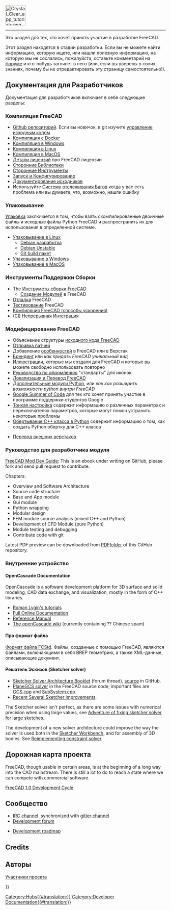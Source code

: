 <languages/>
{{TOCright}}
[[Image:Crystal_Clear_app_tutorials.png|64px]]
----

<div class="mw-translate-fuzzy">
Это раздел для тех, кто хочет принять участие в разработке FreeCAD.
</div>

<div class="mw-translate-fuzzy">
Этот раздел находятся в стадии разработки. Если вы не можете найти информацию, которую ищете, или нашли полезную информацию, на которую мы не сослались, пожалуйста, оставьте комментарий на [http://forum.freecadweb.org/index.php?sid=5f84150e79db8842e277b042077097ff форуме] и кто-нибудь заглянет в него (или, если вы уверены в своих знаниях, почему бы не отредактировать эту страницу самостоятельно!).
</div>

<span id="Developer_Documentation"></span>
== Документация для Разработчиков ==

Документация для разработчиков включает в себя следующие разделы:

<span id="Compiling_FreeCAD"></span>
=== Компиляция FreeCAD ===

<div class="mw-translate-fuzzy">
* [https://github.com/FreeCAD/FreeCAD Github репозиторий]. Если вы новичок, в git изучите [[Source code management/ru|управление исходным кодом]]
* [[Compile_on_Docker/ru|Компиляция с Docker]]
* [[Compile_on_Windows/ru|Компиляция в Windows]]
* [[Compile_on_Linux/ru|Компиляция в Linux]]
* [[Compile_on_MacOS/ru|Компиляция в MacOS]]
* [[License/ru|Детали лицензий]] про FreeCAD лицензии
* [[Third Party Libraries/ru|Сторонние Библиотеки]]
* [[Third Party Tools/ru|Сторонние Инструменты]]
* [[Start up and Configuration/ru|Запуск и Конфигурирование]]
* [[Source documentation/ru|Документирование исходников]]
* Используйте [[Tracker/ru|Систему отслеживания Багов]] когда у вас есть проблема или вы думаете, что, возможно, нашли ошибку
</div>

<span id="Packaging"></span>
=== Упаковывание ===

[[Packaging|Упаковка]] заключается в том, чтобы взять скомпилированные двоичные файлы и исходные файлы Python FreeCAD и распространить их для использования в определенной системе.

* [[Linux_packaging/ru|Упаковывание в Linux]]
** [[Debian_development/ru|Debian разработка]]
** [[Debian_Unstable/ru|Debian Unstable]]
** [[Git_buildpackage/ru|Git build пакет]]
* [[Windows_packaging/ru|Упаковывание в Windows]]
* [[MacOS_packaging/ru|Упаковывание в MacOS]]

<span id="Build_Support_Tools"></span>
=== Инструменты Поддержки Сборки ===

<div class="mw-translate-fuzzy">
* The [[FreeCAD Build Tool/ru|Инструметы сборки FreeCAD]]
** [[Module_Creation/ru|Создание Модулей]] в FreeCAD
* [[Debugging/ru|Отладка]] FreeCAD
* [[Testing/ru|Тестирование]] FreeCAD
* [[Compiling (Speeding up)/ru|Компиляция FreeCAD (способы ускорения)]]
* [[Continuous Integration/ru|(CI) Непрерывная Интеграция]]
</div>

<span id="Modifying_FreeCAD"></span>
=== Модифицирование FreeCAD ===

<div class="mw-translate-fuzzy">
* Объяснение структуры [[The FreeCAD source code/ru|исходного кода FreeCAD]]
* [[Tracker/ru#Отправка патчей|Отправка патчей]]
* Добавление [[Gui Command/ru|особенностей]] в FreeCAD или в Верстак
* [[Branding/ru|Брендинг]] или ''как придать FreeCAD уникальный вид''
* [[Artwork/ru|Иллюстрации]], которые мы создали для FreeCAD и которые вы можете свободно использовать повторно
* [[Artwork_Guidelines/ru|Руководство по оформлению]] "стандарты" для иконок
* [[Localisation/ru|Локализация и Перевод FreeCAD]]
* [[Extra python modules/ru|Дополнительные модули Python]], или ''как как разширить возможности python внутри FreeCAD''
* [[Google Summer of Code|Google Summer of Code]] для тех кто хочет принять участие в программе поддержки студентов Google
* [[Fine-tuning/ru|Тонкая настройка]] содержит информацию о различных параметрах и переключателях параметров, которые могут помоч устранить некоторые проблемы
* [[Wrapping_a_Cplusplus_class_in_Python/ru|Обертывание C++ класса в Python]] содержит информацию о том, как создать Python обертку для C++ класса
</div>

* [[Translating an external workbench/ru|Перевод внешних верстаков]]

<span id="Module_developer&#039;s_guide"></span>
=== Руководство для разработчика модуля ===

<div lang="en" dir="ltr" class="mw-content-ltr">
[https://github.com/qingfengxia/FreeCAD_Mod_Dev_Guide FreeCAD Mod Dev Guide]: This is an ebook under writing on GitHub, please fork and send pull request to contribute.
</div>

<div lang="en" dir="ltr" class="mw-content-ltr">
Chapters:
* Overview and Software Architecture
* Source code structure
* Base and App module
* Gui module
* Python wrapping
* Modular design
* FEM module source analysis (mixed C++ and Python)
* Development of CFD Module (pure Python)
* Module testing and debugging
* Contribute code with git
</div>

<div lang="en" dir="ltr" class="mw-content-ltr">
Latest PDF preview can be downloaded from [https://github.com/qingfengxia/FreeCAD_Mod_Dev_Guide/tree/master/pdf PDFfolder] of this GitHub repository.
</div>

<span id="Internals"></span>
=== Внутренние устройство ===

<div lang="en" dir="ltr" class="mw-content-ltr">
==== OpenCascade Documentation ====
</div>

<div lang="en" dir="ltr" class="mw-content-ltr">
OpenCascade is a software development platform for 3D surface and solid modeling, CAD data exchange, and visualization, mostly in the form of C++ libraries.
</div>

<div lang="en" dir="ltr" class="mw-content-ltr">
* [http://opencascade.wikidot.com/romansarticles Roman Lygin's tutorials]
* [https://dev.opencascade.org/cdoc/overview/html/index.html Full Online Documentation]
* [https://dev.opencascade.org/doc/refman/html/index.html Reference Manual]
* [http://opencascade.wikidot.com The openCascade wiki] (currently containing ?? Chinese spam)
</div>

<span id="File_format"></span>
==== Про формат файла ====

<div class="mw-translate-fuzzy">
[[File_Format_FCStd|Формат файла FCStd]]. Файлы, созданные с помощью FreeCAD, являются {{incode|.zip}} файлами, включающими в себя BREP геометрию, а также XML-данные, описывающие документ.
</div>

<span id="Sketcher_solver"></span>
==== Решатель Эскизов (Sketcher solver) ====

<div lang="en" dir="ltr" class="mw-content-ltr">
* [https://forum.freecad.org/viewtopic.php?f=10&t=36355 Sketcher Solver Architecture Booklet] (forum thread), [https://github.com/abdullahtahiriyo/FreeCADBooks/tree/master/FreeCAD_Solver_Architecture source] in GitHub.
* [https://github.com/FreeCAD/FreeCAD/blob/master/src/Mod/Sketcher/App/planegcs/ PlaneGCS solver] in the FreeCAD source code; important files are [https://github.com/FreeCAD/FreeCAD/blob/master/src/Mod/Sketcher/App/planegcs/GCS.cpp GCS.cpp] and [https://github.com/FreeCAD/FreeCAD/blob/master/src/Mod/Sketcher/App/planegcs/SubSystem.cpp SubSystem.cpp].
* [https://forum.freecad.org/viewtopic.php?f=9&t=29192 Recent Several Sketcher improvements].
</div>

<div lang="en" dir="ltr" class="mw-content-ltr">
The Sketcher solver isn't perfect, as there are some issues with numerical precision when using large values, see [https://forum.freecad.org/viewtopic.php?f=10&t=40502 Adventure of fixing sketcher solver for large sketches].
</div>

<div lang="en" dir="ltr" class="mw-content-ltr">
The development of a new solver architecture could improve the way the solver is used both in the [[Sketcher_Workbench|Sketcher Workbench]], and for assembly of 3D bodies. See [https://forum.freecad.org/viewtopic.php?f=20&t=40525 Reimplementing constraint solver].
</div>

<span id="Roadmap"></span>
== Дорожная карта проекта ==

<div lang="en" dir="ltr" class="mw-content-ltr">
FreeCAD, though usable in certain areas, is at the beginning of a long way into the CAD mainstream. There is still a lot to do to reach a state where we can compete with commercial software.
</div>

<div lang="en" dir="ltr" class="mw-content-ltr">
[[FreeCAD_1.0_Development_Cycle|FreeCAD 1.0 Development Cycle]]
</div>

<span id="Community"></span>
== Сообщество ==

<div lang="en" dir="ltr" class="mw-content-ltr">
* [ircs://irc.libera.chat:6697/freecad IRC channel] ,synchronized with [https://gitter.im/FreeCAD/FreeCAD gitter channel]
* [https://forum.freecad.org/viewforum.php?f=6 Development forum]
</div>

<div lang="en" dir="ltr" class="mw-content-ltr">
* [[Development_roadmap|Development roadmap]]
</div>

<div lang="en" dir="ltr" class="mw-content-ltr">
== Credits ==
</div>

== Авторы ==
[[Contributors/ru|Участники проекта]]


{{Userdocnavi{{#translation:}}}}
[[Category:Hubs{{#translation:}}]]
[[Category:Developer Documentation{{#translation:}}]]